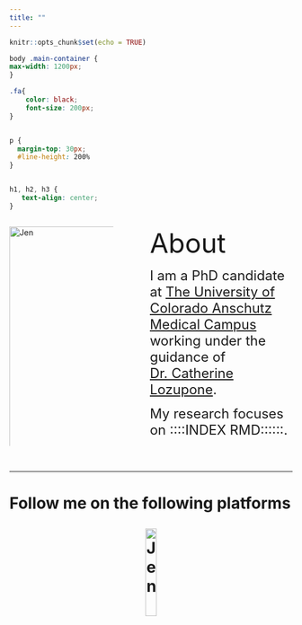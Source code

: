 ```yaml
---
title: ""
---
```


```r
knitr::opts_chunk$set(echo = TRUE)
```


```css

body .main-container {
max-width: 1200px;
}

.fa{
    color: black;
    font-size: 200px;
}


p {
  margin-top: 30px;
  #line-height: 200%
}


h1, h2, h3 {
   text-align: center;
}
```

<p>
:::: {.columns}
::: {.column width="40%"}

<img 
    style="display: block; 
           margin-left: auto;
           margin-right: auto;
           width: 200%;"
    src="assets/photos/Jen.jpg" 
    alt="Jen">
</img>


:::
::: {.column width="5%"}
:::
::: {.column width="55%"}

<font size="20"> About </font>

<font size="5"> I am a PhD candidate at [The University of Colorado Anschutz Medical Campus](https://www.cuanschutz.edu/) working under the guidance of [Dr. Catherine Lozupone](https://www.lozuponelab.com/).

My research focuses on ::::INDEX RMD::::::. </font>

:::
::::

</p>

&nbsp;
<hr />

<h1>
  Follow me on the following platforms

<!-- Add icon library -->
<link rel="stylesheet" href="https://cdnjs.cloudflare.com/ajax/libs/font-awesome/4.7.0/css/font-awesome.min.css">
<link rel="stylesheet" href="/path/to/folder/css/academicons.min.css"/>

<!-- Add font awesome icons -->
<p style="text-align: center;">
    <a href="https://twitter.com/JTFouquier/" class="fa fa-twitter" style="font-size:50px;"></a>
    <a href="https://github.com/JTFouquier/" class="fa fa-github" style="font-size:50px;"></a>
    <a href="https://scholar.google.ca/citations?user=ZRZfufoAAAAJ" class="fa fa-graduation-cap" style="font-size:50px;"></a>
    <img 
        style="display: block; 
           margin-left: auto;
           margin-right: auto;
           width: 20%;"
    src="assets/photos/Jen.JPG" 
    alt="Jen">
</p>
</h1>

&nbsp;

